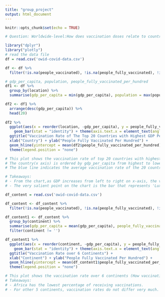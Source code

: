 ```yaml
---
title: "group_project"
output: html_document
---
```


```r
knitr::opts_chunk$set(echo = TRUE)
```

```r
# Question: Worldwide-level:How does vaccination doses relate to country variations in health care infrastructure, say, it is expected that countries with higher GDP per capita will have more people getting vaccinated (in per 100K people). We would also look at indicators like region and mortality rate.
```

```r

library("dplyr")
library("plotly")
# read the data file
df = read.csv('owid-covid-data.csv')

df <- df %>%
  filter(!is.na(people_vaccinated), !is.na(people_fully_vaccinated), !is.na(continent), !is.na(gdp_per_capita))

# gdp_per_capita, population, people_fully_vaccinated_per_hundred
df1 <- df %>%
  group_by(location) %>%
  summarise(gdp_per_capita = min(gdp_per_capita), population = max(population), people_fully_vaccinated_per_hundred = max(people_fully_vaccinated_per_hundred))

df2 <- df1 %>%
  arrange(desc(gdp_per_capita)) %>%
  head(20)
  
df2 %>%
  ggplot(aes(x = reorder(location, -gdp_per_capita), y = people_fully_vaccinated_per_hundred, fill = location)) +
    geom_bar(stat = "identity") + theme(axis.text.x = element_text(angle = 45, hjust=1)) +
  ggtitle("Vaccination Rate of The Top 20 Countries with Highest GDP Per Capita") +
  xlab("Country") + ylab("People Fully Vaccinated Per Hundred") + 
  geom_hline(yintercept = mean(df2$people_fully_vaccinated_per_hundred), color="blue") +
  theme(legend.position = "none")

# This plot shows the vaccination rate of top 20 countries with highest GDP per capita. 
# The country(x axis) is ordered by gdp_per_capita from highest to lowest (Qatar has the highest GDP per capita)
# The blue line indicates the average vaccination rate of the 20 countries with highest GDP per capita.

# Takeaways:
# - From the chart,as GDP increases from left to right on x-axis, the vaccination rate (bar) does not increase correspondingly. Instead, it fluctuates when x value increases. This means that the variable 'GDP per capita' does not correlate with the vaccination rate.
# - The very salient point on the chart is the bar that represents 'Luxembourg'. It shows that although Luxembourg is ranked 3rd on GDP Per capita, it only has about 5 vaccination rate per hundred. This can further illustrate the above point that the variable 'GDP per capita' does not correlate with the vaccination rate.

```
```r

df_content = read.csv('owid-covid-data.csv')

df_content <- df_content %>%
  filter(!is.na(people_vaccinated), !is.na(people_fully_vaccinated), !is.na(gdp_per_capita))

df_content1 <- df_content %>%
  group_by(continent) %>%
  summarise(gdp_per_capita = mean(gdp_per_capita), people_fully_vaccinated_per_hundred = mean(people_fully_vaccinated_per_hundred)) %>%
  filter(continent != '')

df_content1 %>%
  ggplot(aes(x = reorder(continent, -gdp_per_capita), y = people_fully_vaccinated_per_hundred, fill = continent)) +
    geom_bar(stat = "identity") + theme(axis.text.x = element_text(angle = 45, hjust=1)) +
  ggtitle("Vaccination Rate over 6 Continents") +
  xlab("Continent") + ylab("People Fully Vaccinated Per Hundred") + 
  geom_hline(yintercept = mean(df_content1$people_fully_vaccinated_per_hundred), color="blue") +
  theme(legend.position = "none")

# This plot shows the vaccination rate over 6 continents (How vaccination rate is distributed in different regions). 
# Takeaways:
# - Africa has the lowest percentage of receiving vaccinations. 
# - For other 5 continents, vaccination rates do not differ very much. 

```



